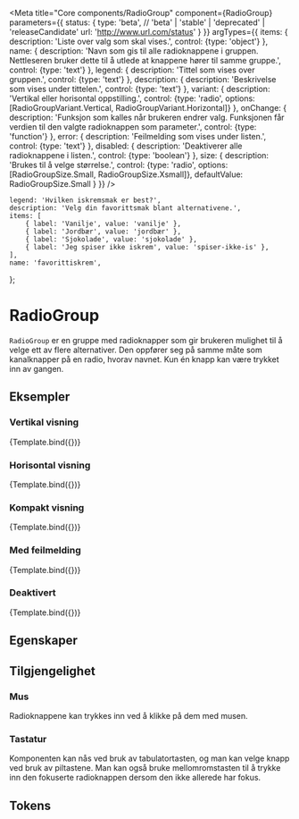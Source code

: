 
<Meta
    title="Core components/RadioGroup"
    component={RadioGroup}
    parameters={{
        status: {
            type: 'beta', // 'beta' | 'stable' | 'deprecated' | 'releaseCandidate'
            url: 'http://www.url.com/status'
        }
    }}
    argTypes={{
        items: {
            description: 'Liste over valg som skal vises.',
            control: {type: 'object'}
        },
        name: {
            description: 'Navn som gis til alle radioknappene i gruppen. Nettleseren bruker dette til å utlede at knappene hører til samme gruppe.',
            control: {type: 'text'}
        },
        legend: {
            description: 'Tittel som vises over gruppen.',
            control: {type: 'text'}
        },
        description: {
            description: 'Beskrivelse som vises under tittelen.',
            control: {type: 'text'}
        },
        variant: {
            description: 'Vertikal eller horisontal oppstilling.',
            control: {type: 'radio', options: [RadioGroupVariant.Vertical, RadioGroupVariant.Horizontal]}
        },
        onChange: {
            description: 'Funksjon som kalles når brukeren endrer valg. Funksjonen får verdien til den valgte radioknappen som parameter.',
            control: {type: 'function'}
        },
        error: {
            description: 'Feilmelding som vises under listen.',
            control: {type: 'text'}
        },
        disabled: {
            description: 'Deaktiverer alle radioknappene i listen.',
            control: {type: 'boolean'}
        },
        size: {
            description: 'Brukes til å velge størrelse.',
            control: {type: 'radio', options: [RadioGroupSize.Small, RadioGroupSize.Xsmall]},
            defaultValue: RadioGroupSize.Small
        }
    }}
/>

    legend: 'Hvilken iskremsmak er best?',
    description: 'Velg din favorittsmak blant alternativene.',
    items: [
        { label: 'Vanilje', value: 'vanilje' },
        { label: 'Jordbær', value: 'jordbær' },
        { label: 'Sjokolade', value: 'sjokolade' },
        { label: 'Jeg spiser ikke iskrem', value: 'spiser-ikke-is' },
    ],
    name: 'favorittiskrem',
};

# RadioGroup

<Beta />

`RadioGroup` er en gruppe med radioknapper som gir brukeren mulighet til å velge ett av flere alternativer.
Den oppfører seg på samme måte som kanalknapper på en radio, hvorav navnet.
Kun én knapp kan være trykket inn av gangen.

## Eksempler

### Vertikal visning
<Canvas>
    <Story
        name="Vertikal"
        args={{variant: RadioGroupVariant.Vertical}}
    >
        {Template.bind({})}
    </Story>
</Canvas>

### Horisontal visning
<Canvas>
    <Story
        name="Horisontal"
        args={{variant: RadioGroupVariant.Horizontal}}
    >
        {Template.bind({})}
    </Story>
</Canvas>

### Kompakt visning
<Canvas>
    <Story
        name="Kompakt"
        args={{size: RadioGroupSize.Xsmall}}
    >
        {Template.bind({})}
    </Story>
</Canvas>

### Med feilmelding
<Canvas>
    <Story
        name="Med feilmelding"
        args={{error: 'Du må velge et av alternativene.'}}
    >
        {Template.bind({})}
    </Story>
</Canvas>

### Deaktivert
<Canvas>
    <Story
        name="Deaktivert"
        args={{disabled: true}}
    >
        {Template.bind({})}
    </Story>
</Canvas>

## Egenskaper
<ArgsTable story="Vertikal"/>

## Tilgjengelighet

### Mus
Radioknappene kan trykkes inn ved å klikke på dem med musen.

### Tastatur
Komponenten kan nås ved bruk av tabulatortasten, og man kan velge knapp ved bruk av piltastene.
Man kan også bruke mellomromstasten til å trykke inn den fokuserte radioknappen dersom den ikke allerede har fokus.

## Tokens
<TokensTable
    jsonKey='component.radio_group'
    componentName='radio_group'
    showPreview={false}
    description
/>